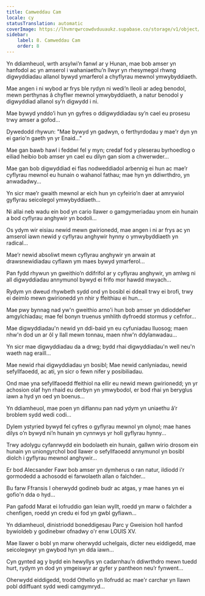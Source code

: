 ```yaml
---
title: Camweddau Cam
locale: cy
statusTranslation: automatic
coverImage: https://lhvmrqwrcowdvduuaukz.supabase.co/storage/v1/object/public/strapi-uploads/small_cover-tratado-de-psicologia-revolucionaria.webp-5e15e1cec4e0ebebcde5d7fc7565d8fd.webp
sidebar:
    label: 8. Camweddau Cam
    order: 8
---
```

Yn ddiamheuol, wrth arsylwi’n fanwl ar y Hunan, mae bob amser yn hanfodol ac yn amserol i wahaniaethu’n llwyr yn rhesymegol rhwng digwyddiadau allanol bywyd ymarferol a chyflyrau mewnol ymwybyddiaeth.

Mae angen i ni wybod ar frys ble rydyn ni wedi’n lleoli ar adeg benodol, mewn perthynas â chyflwr mewnol ymwybyddiaeth, a natur benodol y digwyddiad allanol sy’n digwydd i ni.

Mae bywyd ynddo’i hun yn gyfres o ddigwyddiadau sy’n cael eu prosesu trwy amser a gofod...

Dywedodd rhywun: "Mae bywyd yn gadwyn, o ferthyrdodau y mae'r dyn yn ei gario'n gaeth yn yr Enaid..."

Mae gan bawb hawl i feddwl fel y myn; credaf fod y pleserau byrhoedlog o eiliad heibio bob amser yn cael eu dilyn gan siom a chwerwder...

Mae gan bob digwyddiad ei flas nodweddiadol arbennig ei hun ac mae’r cyflyrau mewnol eu hunain o wahanol fathau; mae hyn yn ddiwrthdro, yn anwadadwy...

Yn sicr mae’r gwaith mewnol ar eich hun yn cyfeirio’n daer at amrywiol gyflyrau seicolegol ymwybyddiaeth...

Ni allai neb wadu ein bod yn cario llawer o gamgymeriadau ynom ein hunain a bod cyflyrau anghywir yn bodoli...

Os ydym wir eisiau newid mewn gwirionedd, mae angen i ni ar frys ac yn amserol iawn newid y cyflyrau anghywir hynny o ymwybyddiaeth yn radical...

Mae’r newid absoliwt mewn cyflyrau anghywir yn arwain at drawsnewidiadau cyflawn ym maes bywyd ymarferol...

Pan fydd rhywun yn gweithio’n ddifrifol ar y cyflyrau anghywir, yn amlwg ni all digwyddiadau annymunol bywyd ei frifo mor hawdd mwyach...

Rydym yn dweud rhywbeth sydd ond yn bosibl ei ddeall trwy ei brofi, trwy ei deimlo mewn gwirionedd yn nhir y ffeithiau ei hun...

Mae pwy bynnag nad yw'n gweithio arno'i hun bob amser yn ddioddefwr amgylchiadau; mae fel bonyn truenus ymhlith dyfroedd stormus y cefnfor...

Mae digwyddiadau'n newid yn ddi-baid yn eu cyfuniadau lluosog; maen nhw'n dod un ar ôl y llall mewn tonnau, maen nhw'n ddylanwadau...

Yn sicr mae digwyddiadau da a drwg; bydd rhai digwyddiadau'n well neu'n waeth nag eraill...

Mae newid rhai digwyddiadau yn bosibl; Mae newid canlyniadau, newid sefyllfaoedd, ac ati, yn sicr o fewn nifer y posibiliadau.

Ond mae yna sefyllfaoedd ffeithiol na ellir eu newid mewn gwirionedd; yn yr achosion olaf hyn rhaid eu derbyn yn ymwybodol, er bod rhai yn beryglus iawn a hyd yn oed yn boenus...

Yn ddiamheuol, mae poen yn diflannu pan nad ydym yn uniaethu â’r broblem sydd wedi codi...

Dylem ystyried bywyd fel cyfres o gyflyrau mewnol yn olynol; mae hanes dilys o’n bywyd ni’n hunain yn cynnwys yr holl gyflyrau hynny...

Trwy adolygu cyfanrwydd ein bodolaeth ein hunain, gallwn wirio drosom ein hunain yn uniongyrchol bod llawer o sefyllfaoedd annymunol yn bosibl diolch i gyflyrau mewnol anghywir...

Er bod Alecsander Fawr bob amser yn dymherus o ran natur, ildiodd i'r gormodedd a achosodd ei farwolaeth allan o falchder...

Bu farw Ffransis I oherwydd godineb budr ac atgas, y mae hanes yn ei gofio'n dda o hyd...

Pan gafodd Marat ei lofruddio gan leian wyllt, roedd yn marw o falchder a chenfigen, roedd yn credu ei fod yn gwbl gyfiawn...

Yn ddiamheuol, dinistriodd boneddigesau Parc y Gweision holl hanfod bywioldeb y godinebwr ofnadwy o'r enw LOUIS XV.

Mae llawer o bobl yn marw oherwydd uchelgais, dicter neu eiddigedd, mae seicolegwyr yn gwybod hyn yn dda iawn...

Cyn gynted ag y bydd ein hewyllys yn cadarnhau’n ddiwrthdro mewn tuedd hurt, rydym yn dod yn ymgeiswyr ar gyfer y pantheon neu’r fynwent...

Oherwydd eiddigedd, trodd Othello yn llofrudd ac mae'r carchar yn llawn pobl ddiffuant sydd wedi camgymryd...

